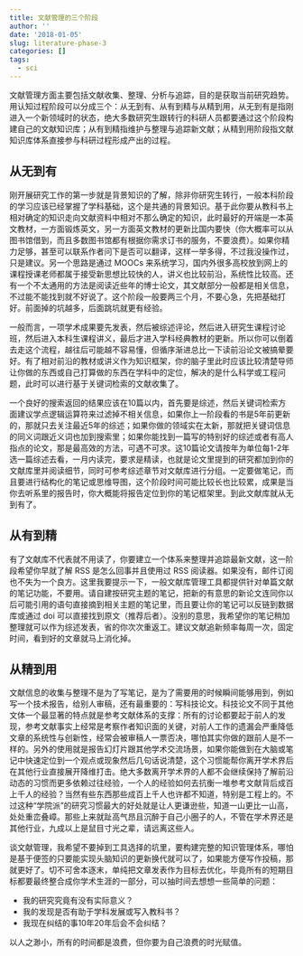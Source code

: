 ```yaml
---
title: 文献管理的三个阶段
author: ''
date: '2018-01-05'
slug: literature-phase-3
categories: []
tags:
  - sci
---
```


文献管理方面主要包括文献收集、整理、分析与追踪，目的是获取当前研究趋势。用认知过程阶段可以分成三个：从无到有、从有到精与从精到用，从无到有是指刚进入一个新领域时的状态，绝大多数研究生跟转行的科研人员都要通过这个阶段构建自己的文献知识库；从有到精指维护与整理与追踪新文献；从精到用阶段指文献知识库体系直接参与科研过程形成产出的过程。

## 从无到有

刚开展研究工作的第一步就是背景知识的了解，除非你研究生转行，一般本科阶段的学习应该已经掌握了学科基础，这个是共通的背景知识。基于此你要从教科书上相对确定的知识走向文献资料中相对不那么确定的知识，此时最好的开端是一本英文教材，一方面锻炼英文，另一方面英文教材的更新比国内要快（你大概率可以从图书馆借到，而且多数图书馆都有根据你需求订书的服务，不要浪费）。如果你精力足够，甚至可以联系作者问下是否可以翻译，这样一举多得，不过我没操作过，只是建议。另一个思路是通过 MOOCs 来系统学习，国内外很多高校放到网上的课程授课老师都属于接受新思想比较快的人，讲义也比较前沿，系统性比较高。还有一个不太通用的方法是阅读近些年的博士论文，其文献部分一般都是相关信息，不过能不能找到就不好说了。这个阶段一般要两三个月，不要心急，先把基础打好。前面掉的坑越多，后面跳坑就更有经验。

一般而言，一项学术成果要先发表，然后被综述评论，然后进入研究生课程讨论班，然后进入本科生课程讲义，最后才进入学科经典教材的更新。所以你可以倒着去走这个流程，越往后可能越不容易懂，但循序渐进总比一下读前沿论文被搞晕要好。有了相对前沿的教材或讲义作为知识框架，你的脑子里此时应该比较清楚导师让你做的东西或自己打算做的东西在学科中的定位，解决的是什么科学或工程问题，此时可以进行基于关键词检索的文献收集了。

一个良好的搜索返回的结果应该在10篇以内，首先要是综述，然后关键词检索方面建议学点逻辑运算符来过滤掉不相关信息，如果你上一阶段看的书是5年前更新的，那就只去关注最近5年的综述；如果你做的领域实在太新，那就把关键词信息的同义词跟近义词也加到搜索里；如果你能找到一篇写的特别好的综述或者有高人指点的论文，那是最高效的方法，可遇不可求。这10篇论文请按年为单位每1-2年选一篇综述去看，一月内读完，要求是精读，也就是论文里提到的研究都加到你的文献库里并阅读细节，同时可参考综述章节对文献库进行分组。一定要做笔记，而且要进行结构化的笔记或思维导图，这个阶段时间可能比较长也比较累，成果是当你去听系里的报告时，你大概能将报告定位到你的笔记框架里。到此文献库就从无到有了。

## 从有到精

有了文献库不代表就不用读了，你要建立一个体系来整理并追踪最新文献，这一阶段希望你早就了解 RSS 是怎么回事并且使用过 RSS 阅读器。如果没有，邮件订阅也不失为一个良方。这里我要提示一下，一般文献库管理工具都提供针对单篇文献的笔记功能，不要用。请自建按研究主题的笔记，把新的有意思的新论文连同你以后可能引用的语句直接摘到相关主题的笔记里，而且要让你的笔记可以反链到数据库或通过 doi 可以直接找到原文（推荐后者）。没别的意思，我希望你的笔记稍加整理就可以作为综述发表，省的你次次重返工。建议文献追新频率每周一次，固定时间，看到好的文章就马上消化掉。

## 从精到用

文献信息的收集与整理不是为了写笔记，是为了需要用的时候瞬间能够用到，例如写一个技术报告，给别人审稿，还有最重要的：写科技论文。科技论文不同于其他文体一个最显著的特点就是参考文献体系的支撑：所有的讨论都要起于前人的发现，参考文献事实上经常是考察作者知识面的关键，对前人工作的遗漏会严重降低文章的系统性与创新性，经常会被审稿人一票否决，哪怕其实你做的跟前人是不一样的。另外的使用就是报告幻灯片跟其他学术交流场景，如果你能做到在大脑或笔记中快速定位到一个观点或现象然后几句话说清楚，这个习惯能帮你离开学术界后在其他行业直接展开降维打击。绝大多数离开学术界的人都不会继续保持了解前沿动态的习惯而更多依赖过往经验，一个人的经验如何去抗衡一堆参考文献背后成百上千人的经验？当然有些东西那些成百上千人也许都不知道，特别是工程上的。不过这种“学院派”的研究习惯最大的好处就是让人更谦逊些，知道一山更比一山高，处处重峦叠嶂。那些上来就趾高气昂且沉醉于自己小圈子的人，不管在学术界还是其他行业，九成以上是鼠目寸光之辈，请远离这些人。

谈文献管理，我希望不要掉到工具选择的坑里，要构建完整的知识管理体系，哪怕是基于便签的只要能实现头脑知识的更新换代就可以了，如果能方便写作投稿，那就更好了。切不可舍本逐末，单纯把文章发表作为目标去优化，毕竟所有的短期目标都要最终整合成你学术生涯的一部分，可以抽时间去想想一些简单的问题：

- 我的研究究竟有没有实际意义？
- 我的发现是否有助于学科发展或写入教科书？
- 我现在纠结的事10年20年后会不会纠结？

以人之渺小，所有的时间都是浪费，但你要为自己浪费的时光赋值。
